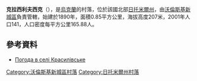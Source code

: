 {{coord|50|40|10|N|27|23|34|E|scale:30000|display=title}}

'''克拉西利夫西克'''（{{lang-uk|Красилівське}}），是[[烏克蘭|烏克蘭]]的村落，位於該國北部[[日托米爾州|日托米爾州]]，由[[沃倫斯基新城區|沃倫斯基新城區]]負責管轄，始建於1890年，面積0.85平方公里，海拔高度207米，2001年人口141，人口密度每平方公里165.88人。

==參考資料== 
* [http://weather.in.ua/ua/zhitomirskaja/11941 Погода в селі Красилівське] {{Wayback|url=http://weather.in.ua/ua/zhitomirskaja/11941 |date=20111219121732 }}

{{DEFAULTSORT:Красилівське}}
[[Category:沃倫斯基新城區村落|Category:沃倫斯基新城區村落]]
[[Category:日托米爾州村落|Category:日托米爾州村落]]


{{Zhytomyr-geo-stub}}